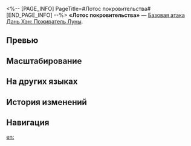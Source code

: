 <%-- [PAGE_INFO]
PageTitle=#Лотос покровительства#
[END_PAGE_INFO] --%>
{{Навык Инфобокс
|Название         = Лотос покровительства
|Изображение      = Навык Лотос покровительства.png
|Персонаж         = Дань Хэн Пожиратель Луны
|Тип              = Базовая атака
|Тэг              = Одиночная атака
|УронСтойк        = 10
|ЭнергияГен       = 20
|Энергия          = 
|Длительность     = 
|Описание         = Выполняет 2 удара, которые наносят выбранному противнику мнимый урон, равный {{Цвет|Выделенный|50%—110%}} от силы атаки Дань Хэна: Пожирателя Луны.
|Свойство1        = 
|Масштабирование1 = 
}}
'''«Лотос покровительства»''' — [[Базовая атака]] [[Дань Хэн: Пожиратель Луны]].

==Превью==
{{Превью
|Файл = Лотос покровительства Превью
}}

==Масштабирование==
{{Масштабирование навыка|тип=Базовая атака
|50%;60%;70%;80%;90%;100%;110%;120%;130%;140%
}}

==На других языках==
{{На других языках
|en   = Beneficent Lotus
|zhs  = 泽芝
|zht  = 澤芝
|ja   = {{Rubi|水華|すいか}}
|ko   = 연화
|es   = Loto benéfico
|fr   = Lotus bénéfique
|ru   = Лотос покровительства
|th   = Beneficent Lotus
|vi   = Trạch Chi
|de   = Segensreicher Lotus
|id   = Beneficent Lotus
|pt   = Lótus Beneficente
}}

==История изменений==
{{История изменений|3.5}}

==Навигация==
{{Навык Навбокс|Дань Хэн Пожиратель Луны}}

[[en:]]